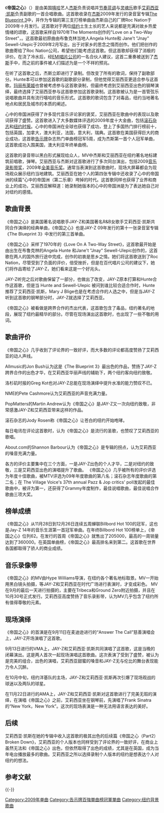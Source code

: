{{unreferenced|time=2010-07-15}}
{{Expand|time=2010-07-15}}
{{Infobox Single
| Name          = 帝国之心
| Cover         = Esom-single-cover.png
| Alt           = An image of a white building shown at a slanted angle with three red lines coming across the image of the building. The words "Jay-Z", "Alicia Keys" and "Empire State of Mind" written in capital letters overlapping a black background can also be seen.
| Artist        = [[杰斯|杰斯]] and [[艾莉西亚·凯斯|艾莉西亚·凯斯]]
| Album         = [[The_Blueprint_3|The Blueprint 3]]
| Released      = 2009年10月20日 <small>(single)</small>
| Format        = [[音乐下载|数码下载]]
| Recorded      = [[2009_in_music|2009]]; Roc The Mic Studios, Oven Studios<br /><small>([[纽约市|纽约市]], [[纽约|纽约]])</small>
| Genre         = [[嘻哈|嘻哈]], [[当代节奏蓝调|节奏蓝调]]
| Length        = 4:37
| Label         = [[Roc_Nation|Roc Nation]]、[[大西洋唱片|大西洋唱片]]
| Writer        = Janet Sewell, Angela Hunte, Shawn "杰斯" Carter, [[Sylvia_Robinson|Sylvia Robinson]], Burt Keyes, 艾莉西亚·凯斯, [[Al_Shux|亚历山大·沙克伯勒]]
| Producer      = 亚历山大·沙克伯勒
| Certification = 3×[[白金唱片|白金唱片]]（美国唱片业协会）
| Chronology    = [[杰斯|杰斯]]单曲
| Last single   = "[[Run_This_Town|Run This Town]]"<br />（2009年）
| This single   = 《'''帝国之心'''》<br />（2009年）
| Next single   = "[[On_to_the_Next_One|On to the Next One]]" <br />（2009年）
| Misc          = {{Extra chronology 2
| Artist        = [[艾莉西亚·凯斯|艾莉西亚·凯斯]]单曲
| Type          = singles
| Last single   = "[[Another_Way_to_Die|Another Way to Die]]"<br />（2008年）
| This single   = 《'''帝国之心'''》<br />（2009年）
| Next single   = 《[[毫无意义|毫无意义]]》<br />（2009年）
}}
}}
《'''帝国之心'''》（{{lang-en|''Empire State of Mind''}}）是由美国[[嘻哈|嘻哈]]艺人[[杰斯|杰斯]]负责说唱并[[节奏蓝调|节奏蓝调]]与[[灵魂乐|灵魂乐]]歌手[[艾莉西亚·凯斯|艾莉西亚·凯斯]]负责副歌的一首合唱歌曲。这首歌收录在[[杰斯|杰斯]]2009年发行的录音室专辑[[The_Blueprint_3|The Blueprint 3]]中，并作为专辑的第三支打榜单曲由杰斯自己的厂牌Roc Nation于2009年十月发行。这首歌对于两位[[纽约|纽约]]土生土长的艺人来说都是充满对故乡热爱情绪的颂歌，这首歌采样自1970年The Moments创作的"Love on a Two-Way Street"，。这首歌最初原曲由布鲁克林当地人Angela Hunte和 Jane't "Jnay" Sewell-Ulepic于2009年2月写出，出于对家乡的思念之情而创作。他们把创作的歌曲寄给了Roc Nation公司，希望他们能考虑这首歌。但这首歌却获得了消极的评价。在浇了冷水后，经[[EMI唱片公司|EMI唱片公司]]的一名合伙人建议，这首二重奏被送到了[[杰斯|杰斯]]手中，而之前的事件被人们描述为是一个不祥的预兆。

在听了这首歌之后，杰斯立即进行了录制。但改变了所有的歌词，保持了副歌部分。Hunte本可以参加这首歌的副歌部分录制，但他觉得艾丽西亚更适合参与这首歌。[[玛丽布莱姬|玛丽布莱姬]]也曾被考虑参与这首歌录制，但最终考虑到艾丽西亚出色的钢琴演绎，最终选择了艾丽西亚参与这首歌参加这首歌录制。这首歌被认为是一首管弦乐说唱歌曲并具有流行嘻哈的音乐形式。这首歌的歌词包含了对毒品，纽约当地著名地点和居民及城市的本质的阐述。

心中的帝国洲获得了许多现代音乐评论家的褒奖，艾丽西亚在歌曲中的表现以及歌词获得了盛赞。这首歌进入了大多数媒体评选的2009年度十大金曲，包括[[滚石杂志|滚石杂志]]和[[纽约时报|纽约时报]]。心中的帝国洲在全球也获得了成功，登上了多国热门排行榜前十，包括英国，加拿大，澳大利亚，法国，意大利，瑞典。这首歌在美国获得巨大的商业成功，这首歌[[告示牌|告示牌]]杂志热门单曲榜冠军5周，成为杰斯第一首个人冠军单曲，这首歌成功入围美国，澳大利亚年终单曲榜。

这首歌的录音带以黑白形式展现给众人，MV中杰斯和艾丽西亚在纽约著名地标建筑前唱歌，弹琴。艾丽西亚与杰斯对这首歌进行了多次同台演出，包括2009[[音乐录影带奖|音乐录影带奖]]，2009年[[全美音乐奖|全美音乐奖]]。通常当表演到这首歌曲时，现场大屏幕都会为现场观众展示纽约当地建筑。艾丽西亚在她个人的第四张专辑中还收录了心中的帝国洲的续篇“心中的帝国洲（第二乐章）垮掉的时代。这首歌同样也获得了业界和商业上的成功，艾丽西亚解释道：她录制她版本的心中的帝国洲是为了表达她自己对对纽约的感情。

== 歌曲背景 ==
《帝国之心》是美国著名说唱歌手JAY-Z和美国著名R&B女歌手艾莉西亚·凯斯共同合作演绎的经典单曲，《帝国之心》也是JAY-Z 09年发行的第十一张录音室专辑《The Blueprint 3》中发行的第三首单曲。

《帝国之心》采样了1970年的《Love On A Two-Way Street》，这首歌最开始是由出生在布鲁克林的Angela Hunte 和Jane't "Jnay" Sewell-Ulepic创作的，这首歌在两人的国外旅行途中完成，创作的初衷是思乡之情。她们将这首歌送到了Roc Nation，尽管受到了负面的评价，倍受挫折，但是在百代唱片公司的建议下，她们将作品寄给了JAY-Z，她们看来这是一个好兆头。

JAY-Z听完之后对歌曲保留了一部分，也做出了改变，JAY-Z原本打算和Hunte合作这首歌，但是当 Hunte and Sewell-Ulepic 被问到谁比较合适合作时，Hunte推荐了艾莉西亚·凯斯，Mary J Blige也是在考虑合作的人选之中，但是当JAY-Z听到这首歌的钢琴部分时，JAY-Z就选择了艾莉西亚。

《帝国之心》被看做是跨界合作的杰出代表，这首歌包含了毒品，纽约著名的地段，展现了纽约最精华的部分。尽管在现场演出这首歌时，也出现了一些不敬的用词。
== 歌曲评价 ==
《帝国之心》几乎收到了评论界的一致好评，而大多数的评论都高度赞扬了艾莉西亚的动人声线。

Allmusic的Jon Bush认为这是《The Blueprint 3》最出色的作品，赞扬了JAY-Z跨界合作的出色才华，在艾莉西亚华丽声线的辅助下，两个纽约客向纽约致敬。

洛杉矶时报的Greg Kot也对JAY-Z总能在现场演绎中提升水准的能力赞叹不已。

NME的Pete Cashmore认为艾莉西亚的声音充满力量。

PopMatters的Martin Andrew认为《帝国之心》是JAY-Z又一次向纽约致敬，非常感激JAY-Z和艾莉西亚带来这样的作品。

滚石杂志的Jody Rosen称《帝国之心》让苍白的纽约开始咆哮。

每日电讯在评论这首歌时，认为《帝国之心》是流行的圣歌，也赞叹了艾莉西亚的歌唱。

About.com的Shannon Barbour认为《帝国之心》是专辑的拐点，认为艾莉西亚的嗓音充满力量。

各方的评价主要集中在三个方面，一是JAY-Z出色的个人才华，二是对纽约的致敬，三是艾莉西亚出色的演唱提升了歌曲。
《帝国之心》几乎被所有的评价评选为年度十佳歌曲，被MTV评选为09年年度歌曲的第八名；滚石杂志年度歌曲的第二名；在 The Village Voice's 37th annual Pazz & Jop critics' poll发起的最佳歌曲中，被评为第一，还获得了Grammy年度制作，最佳说唱歌曲，最佳说唱合作歌曲三项大奖。
== 榜单成绩 ==
《帝国之心》从11月28日到12月26日连续五周蝉联Billbord Hot 100的冠军，这也是Jay-Z 14年的音乐生涯第一首冠军单曲。在年终Billbord Hot 100榜单上，《帝国之心》位列62。在发行的首周《帝国之心》就售出了205000，最高的一周销量达到了360000。在英国单曲榜，《帝国之心》最高排名来到第二。这首歌在世界各国都取得了骄人的商业成绩。
== 音乐录像带 ==
《帝国之心》的MV由Hype Williams导演，在纽约各个著名地标取景。MV一开始用黑白镜头拍摄，等JAY-Z和艾莉西亚在时代广场进行表演时，才变成彩色。
MV在9月的最后一天进行拍摄的，主要在Tribeca和Ground Zero附近拍摄，并且在10月30号正式发行。艾莉西亚高度赞扬了音乐录影带，认为MV几乎包含了纽约所有值得尊敬的元素。
== 现场演绎 ==
《帝国之心》的首演是在9月11日在麦迪逊进行的“Answer The Call”慈善演唱会上，JAY-Z开场演唱了这首歌。

9月13日进行的VMA上，JAY-Z和艾莉西亚·凯斯共同演唱了这首歌，这是当晚的闭幕演出。这是两人首次一起现场演唱这首歌曲。这次表演了受到了盛赞，被认为是完美的组合，出色的演唱，艾莉西亚甜蜜的嗓音和JAY-Z无与伦比的舞台表现能力令人沉醉。

在10月中旬，纽约洋基队的主场，JAY-Z和艾莉西亚·凯斯再次引爆了现场观战的球迷以及两队的球星。

在11月22日进行的AMA上，JAY-Z和艾莉西亚·凯斯对这首歌进行了完美无瑕的演绎，在演唱《帝国之心》之前，艾莉西亚坐在钢琴前，先演唱了Frank Sinatra的“New York，New York”。这次的现场表演是一种无法用语言表达的美好。
== 后续 ==
艾莉西亚·凯斯在她的专辑中收入这首歌的极其出色的后续篇《帝国之心（Part2）Broken Down》，艾莉西亚的个人版本也同样受到了评论界的一致好评，在商业上虽然无法和《帝国之心》出色，但依然取得了出色的成绩，尤其是在英国，成为当年电台播放最多的歌曲。艾莉西亚之所以选择录制个人版本的纽约是想表达个人对纽约的想法。

== 参考文献 ==
{{Reflist}}

{{-}}
{{艾莉西亚·凯斯单曲}}
{{DEFAULTSORT: Empire State of Mind}}
[[Category:2009年单曲|Category:2009年单曲]]
[[Category:告示牌百強單曲榜冠軍單曲|Category:告示牌百強單曲榜冠軍單曲]]
[[Category:纽约背景歌曲|Category:纽约背景歌曲]]
